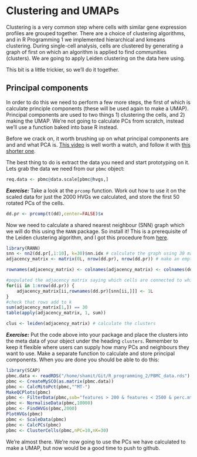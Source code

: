 # Clustering and UMAPs
Clustering is a very common step where cells with similar gene expression profiles are grouped together. There are a choice of clustering algorithms, and in R Programming 1 we implemented hierarchical and kmeans clustering. During single-cell analysis, cells are clustered by generating a graph of first on which an algorithm is applied to find communities (clusters). We are going to apply Leiden clustering on the data here using.

This bit is a little trickier, so we'll do it together.

## Principal components
In order to do this we need to perform a few more steps, the first of which is calculate principle components (these will be used again to make a UMAP). Principal components are used to two things 1) clustering the cells, and 2) making the UMAP. We're not going to calculate PCs from scratch, instead we'll use a function baked into base R instead.

Before we crack on, it worth brushing up on what principal components are and and what PCA is. [This video](https://www.youtube.com/watch?v=FgakZw6K1QQ) is well worth a watch, and follow it with [this shorter one](https://www.youtube.com/watch?v=HMOI_lkzW08).

The best thing to do is extract the data you need and start prototyping on it. Lets grab the data we need from our `pbmc` object:

```r
req.data <- pbmc@data.scale[pbmc@hvgs,]
```

***Exercise:*** Take a look at the `prcomp` function. Work out how to use it on the scaled data for just the 2000 HVGs we calculated, and store the first 50 rotated PCs of the cells.

```r
dd.pr <- prcomp(t(dd),center=FALSE)$x
```


Now we need to calculate a shared nearest neighbour (SNN) graph which we will  do this using the `RANN` package. So install it! This is a prerequisite of the Leiden clustering algorithm, and I got this procedure from [here](https://github.com/TomKellyGenetics/leiden).

```r
library(RANN)
snn <- nn2(dd.pr[,1:10], k=30)$nn.idx # calculate the graph using 30 max nearest neighnours using he first 10 principal components
adjacency_matrix <- matrix(0L, nrow(dd.pr), nrow(dd.pr)) # make an empty cell x cells matrix

rownames(adjacency_matrix) <- colnames(adjacency_matrix) <- colnames(dd) # names the rows and the columns 

#populated the adjacency matrix saying which cells are connected to which other cells using the calculated weights.
for(ii in 1:nrow(dd.pr)) {
    adjacency_matrix[ii,rownames(dd.pr)[snn[ii,]]] <- 1L
}
#check that rows add to k
sum(adjacency_matrix[1,]) == 30
table(apply(adjacency_matrix, 1, sum))

clus <- leiden(adjacency_matrix) # calculate the clusters

```


***Exercise:*** Put the code above into your package and place the clusters into the meta data of your object under the heading `clusters`. Remember to keep it flexible where users can supply how many PCs and neighbours they want to use. Make a separate function to calculate and store principal components. When you are done you should be able to do this:

```r
library(SCAP)
pbmc.data <- readRDS("/home/shamit/Git/R_programming_2/PBMC_data.rds")
pbmc <- CreateMySCO(as.matrix(pbmc.data))
pbmc <- CalcMitoPct(pbmc,"^MT-")
MakeQCPlots(pbmc)
pbmc <- FilterData(pbmc,sub="features > 200 & features < 2500 & perc.mt < 5",min.cells=3)
pbmc <- NormaliseData(pbmc,10000)
pbmc <- FindHVGs(pbmc,2000)
PlotHVGs(pbmc)
pbmc <- ScaleData(pbmc)
pbmc <- CalcPCs(pbmc)
pbmc <- ClusterCells(pbmc,nPC=10,nK=30)
```

We're almost there. We're now going to use the PCs we have calculated to make a UMAP, but now would be a good time to push to github.



